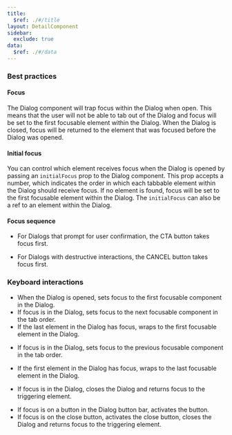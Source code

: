 ```yaml
---
title:
  $ref: ./#/title
layout: DetailComponent
sidebar:
  exclude: true
data:
  $ref: ./#/data
---
```


### Best practices

#### Focus

The Dialog component will trap focus within the Dialog when open. This means that the user will not be able to tab out of the Dialog and focus will be set to the first focusable element within the Dialog. When the Dialog is closed, focus will be returned to the element that was focused before the Dialog was opened.

#### Initial focus

You can control which element receives focus when the Dialog is opened by passing an `initialFocus` prop to the Dialog component. This prop accepts a number, which indicates the order in which each tabbable element within the Dialog should receive focus. If no element is found, focus will be set to the first focusable element within the Dialog. The `initialFocus` can also be a ref to an element within the Dialog.

#### Focus sequence

- For Dialogs that prompt for user confirmation, the CTA button takes focus first.

- For Dialogs with destructive interactions, the CANCEL button takes focus first.

### Keyboard interactions

<KeyboardControls>
<KeyboardControl keyOrCombos="Tab">

- When the Dialog is opened, sets focus to the first focusable component in the Dialog.
- If focus is in the Dialog, sets focus to the next focusable component in the tab order.
- If the last element in the Dialog has focus, wraps to the first focusable element in the Dialog.

</KeyboardControl>
<KeyboardControl keyOrCombos="Shift + Tab">

- If focus is in the Dialog, sets focus to the previous focusable component in the tab order.

- If the first element in the Dialog has focus, wraps to the last focusable element in the Dialog.

</KeyboardControl>
<KeyboardControl keyOrCombos="Escape">

- If focus is in the Dialog, closes the Dialog and returns focus to the triggering element.

</KeyboardControl>
<KeyboardControl keyOrCombos="Enter / Space">

- If focus is on a button in the Dialog button bar, activates the button.
- If focus is on the close button, activates the close button, closes the Dialog and returns focus to the triggering element.

</KeyboardControl>
</KeyboardControls>
